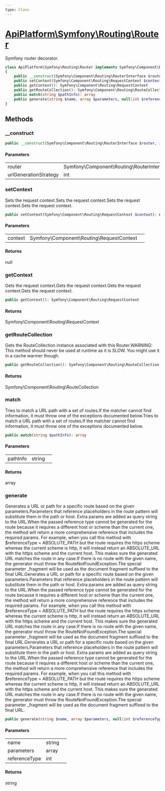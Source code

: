 ```yaml
---
type: Class
---
```


# [ApiPlatform\Symfony\Routing\Router](/docs/vmain/reference/Symfony/Routing/Router)

Symfony router decorator.


```php
class ApiPlatform\Symfony\Routing\Router implements Symfony\Component\Routing\RouterInterface, `<a href="/docs/vmain/reference/Metadata/UrlGeneratorInterface">ApiPlatform\Metadata\UrlGeneratorInterface</a>`, Symfony\Component\Routing\RequestContextAwareInterface, Symfony\Component\Routing\Generator\UrlGeneratorInterface, Symfony\Component\Routing\Matcher\UrlMatcherInterface
{
    public __construct(Symfony\Component\Routing\RouterInterface $router, int $urlGenerationStrategy)
    public setContext(Symfony\Component\Routing\RequestContext $context): null
    public getContext(): Symfony\Component\Routing\RequestContext
    public getRouteCollection(): Symfony\Component\Routing\RouteCollection
    public match(string $pathInfo): array
    public generate(string $name, array $parameters, null|int $referenceType): string
}
```
## Methods

### __construct



```php
public __construct(Symfony\Component\Routing\RouterInterface $router, int $urlGenerationStrategy)
```

#### Parameters

<table><tbody>
<tr><td>router</td><td>Symfony\Component\Routing\RouterInterface</td><td></td></tr><tr><td>urlGenerationStrategy</td><td>int</td><td></td></tr>
</tbody>
</table>

### setContext

Sets the request context.Sets the request context.Sets the request context.Sets the request context.

```php
public setContext(Symfony\Component\Routing\RequestContext $context): null
```

#### Parameters

<table><tbody>
<tr><td>context</td><td>Symfony\Component\Routing\RequestContext</td><td></td></tr>
</tbody>
</table>

#### Returns

null

### getContext

Gets the request context.Gets the request context.Gets the request context.Gets the request context.

```php
public getContext(): Symfony\Component\Routing\RequestContext
```

#### Returns

Symfony\Component\Routing\RequestContext

### getRouteCollection

Gets the RouteCollection instance associated with this Router.WARNING: This method should never be used at runtime as it is SLOW.
         You might use it in a cache warmer though.

```php
public getRouteCollection(): Symfony\Component\Routing\RouteCollection
```

#### Returns

Symfony\Component\Routing\RouteCollection

### match

Tries to match a URL path with a set of routes.If the matcher cannot find information, it must throw one of the exceptions documented
below.Tries to match a URL path with a set of routes.If the matcher cannot find information, it must throw one of the exceptions documented
below.

```php
public match(string $pathInfo): array
```

#### Parameters

<table><tbody>
<tr><td>pathInfo</td><td>string</td><td></td></tr>
</tbody>
</table>

#### Returns

array

### generate

Generates a URL or path for a specific route based on the given parameters.Parameters that reference placeholders in the route pattern will substitute them in the
path or host. Extra params are added as query string to the URL.When the passed reference type cannot be generated for the route because it requires a different
host or scheme than the current one, the method will return a more comprehensive reference
that includes the required params. For example, when you call this method with $referenceType = ABSOLUTE_PATH
but the route requires the https scheme whereas the current scheme is http, it will instead return an
ABSOLUTE_URL with the https scheme and the current host. This makes sure the generated URL matches
the route in any case.If there is no route with the given name, the generator must throw the RouteNotFoundException.The special parameter _fragment will be used as the document fragment suffixed to the final URL.Generates a URL or path for a specific route based on the given parameters.Parameters that reference placeholders in the route pattern will substitute them in the
path or host. Extra params are added as query string to the URL.When the passed reference type cannot be generated for the route because it requires a different
host or scheme than the current one, the method will return a more comprehensive reference
that includes the required params. For example, when you call this method with $referenceType = ABSOLUTE_PATH
but the route requires the https scheme whereas the current scheme is http, it will instead return an
ABSOLUTE_URL with the https scheme and the current host. This makes sure the generated URL matches
the route in any case.If there is no route with the given name, the generator must throw the RouteNotFoundException.The special parameter _fragment will be used as the document fragment suffixed to the final URL.Generates a URL or path for a specific route based on the given parameters.Parameters that reference placeholders in the route pattern will substitute them in the
path or host. Extra params are added as query string to the URL.When the passed reference type cannot be generated for the route because it requires a different
host or scheme than the current one, the method will return a more comprehensive reference
that includes the required params. For example, when you call this method with $referenceType = ABSOLUTE_PATH
but the route requires the https scheme whereas the current scheme is http, it will instead return an
ABSOLUTE_URL with the https scheme and the current host. This makes sure the generated URL matches
the route in any case.If there is no route with the given name, the generator must throw the RouteNotFoundException.The special parameter _fragment will be used as the document fragment suffixed to the final URL.

```php
public generate(string $name, array $parameters, null|int $referenceType): string
```

#### Parameters

<table><tbody>
<tr><td>name</td><td>string</td><td></td></tr><tr><td>parameters</td><td>array</td><td></td></tr><tr><td>referenceType</td><td>int</td><td></td></tr>
</tbody>
</table>

#### Returns

string
